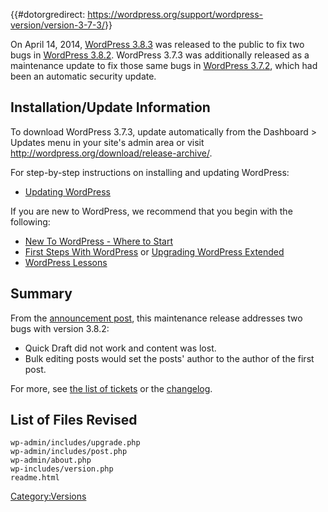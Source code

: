 {{#dotorgredirect: https://wordpress.org/support/wordpress-version/version-3-7-3/}}
{{Languages|
{{en|Version 3.8.3}}
}}

On April 14, 2014, [[Version 3.8.3|WordPress 3.8.3]] was released to the public to fix two bugs in [[Version 3.8.2|WordPress 3.8.2]]. WordPress 3.7.3 was additionally released as a maintenance update to fix those same bugs in [[Version 3.7.2|WordPress 3.7.2]], which had been an automatic security update.

== Installation/Update Information ==
To download WordPress 3.7.3, update automatically from the Dashboard > Updates menu in your site's admin area or visit http://wordpress.org/download/release-archive/.

For step-by-step instructions on installing and updating WordPress:
* [[Updating WordPress]]

If you are new to WordPress, we recommend that you begin with the following:
* [[New To WordPress - Where to Start]]
* [[First Steps With WordPress]] or [[Upgrading WordPress Extended]]
* [[WordPress Lessons]]

== Summary ==
From the [http://wordpress.org/news/2014/04/wordpress-3-8-3/ announcement post], this maintenance release addresses two bugs with version 3.8.2:
* Quick Draft did not work and content was lost.
* Bulk editing posts would set the posts' author to the author of the first post.

For more, see [https://core.trac.wordpress.org/query?milestone=3.8.3 the list of tickets] or the [https://core.trac.wordpress.org/log/branches/3.7?rev=28115&stop_rev=28056 changelog].

== List of Files Revised ==
<pre>
wp-admin/includes/upgrade.php
wp-admin/includes/post.php
wp-admin/about.php
wp-includes/version.php
readme.html
</pre>

{{Versions}}

[[Category:Versions]]